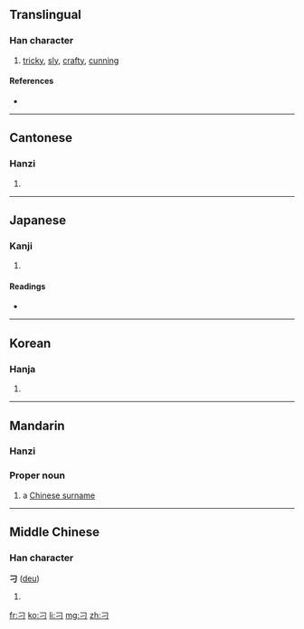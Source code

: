 ==Translingual==
{{Han stroke|[[Image:刁-order.gif|100px]]}}

===Han character===
{{Han char|rn=18|rad=刀|as=00|sn=2|four=1712<sub>0</sub>|canj=尸一 (SM)}}

# [[tricky]], [[sly]], [[crafty]], [[cunning]]

====References====
* {{Han ref|kx=0135.250|dkj=01846|dj=0304.050|hdz=10320.020|uh=5201|ud=20993|bh=A44E|bd=42062}}

----

==Cantonese==

===Hanzi===
{{yue-hanzi|jyut=[[diu1]]|y=[[diu1]]}}

# {{defn|Cantonese|sort=刀00}}

----

==Japanese==

===Kanji===
{{ja-kanji|grade=9|rs=刀00}}

# {{defn|Japanese|sort=刀00}}

====Readings====
* {{ja-readings|on=[[てう]] (teu), [[ちょう]] (chō)|kun=}}

----

==Korean==

===Hanja===
{{ko-hanja|hangeul=조|rv=jo|mr=cho}}

# {{defn|Korean|sort=刀00}}

----

==Mandarin==

===Hanzi===
{{cmn-hanzi|pin=[[diāo]] ([[diao1]])|wg=tiao<sup>1</sup>}}

===Proper noun===
{{cmn-proper|ts|pin=diāo|pint=diao1|rs=刀00}}

# a [[w:Chinese surname|Chinese surname]]

----

==Middle Chinese==

===Han character===
'''刁''' ([[deu]])

# {{defn|Middle Chinese|sort=刀00}}

[[fr:刁]]
[[ko:刁]]
[[li:刁]]
[[mg:刁]]
[[zh:刁]]